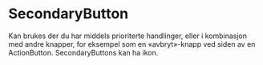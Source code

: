 
<Meta of={SecondaryButtonStories} />

# SecondaryButton

Kan brukes der du har middels prioriterte handlinger, eller i kombinasjon med andre knapper, for eksempel som en «avbryt»-knapp ved siden av en ActionButton.
SecondaryButtons kan ha ikon. 

<Canvas of={SecondaryButtonStories.Standard} />
<Controls of={SecondaryButtonStories.Standard} />

